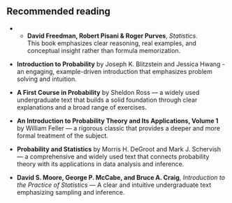 ## Recommended reading

* - **David Freedman, Robert Pisani & Roger Purves**, *Statistics*.  
This book emphasizes clear reasoning, real examples, and conceptual insight rather than formula memorization. 

* **Introduction to Probability** by Joseph K. Blitzstein and Jessica Hwang - an engaging, example-driven introduction that emphasizes problem solving and intuition. 

* **A First Course in Probability** by Sheldon Ross — a widely used undergraduate text that builds a solid foundation through clear explanations and a broad range of exercises.  

* **An Introduction to Probability Theory and Its Applications, Volume 1** by William Feller — a rigorous classic that provides a deeper and more formal treatment of the subject.

* **Probability and Statistics** by Morris H. DeGroot and Mark J. Schervish — a comprehensive and widely used text that connects probability theory with its applications in data analysis and inference.  

* **David S. Moore, George P. McCabe, and Bruce A. Craig**, *Introduction to the Practice of Statistics* — A clear and intuitive undergraduate text emphasizing sampling and inference.
